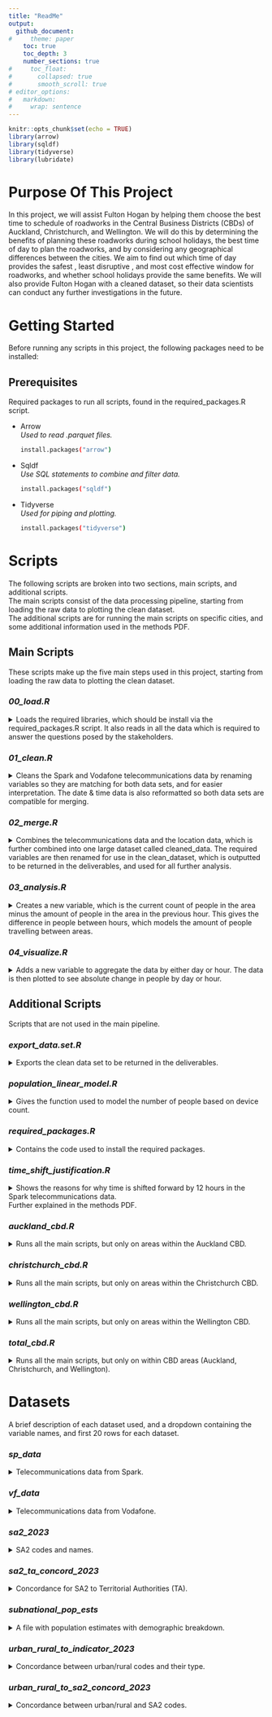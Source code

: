 ```yaml
---
title: "ReadMe"
output:
  github_document:
#     theme: paper
    toc: true
    toc_depth: 3
    number_sections: true
#     toc_float:
#       collapsed: true
#       smooth_scroll: true
# editor_options:
#   markdown:
#     wrap: sentence
---
```


```r
knitr::opts_chunk$set(echo = TRUE)
library(arrow)
library(sqldf)
library(tidyverse)
library(lubridate)

```

# Purpose Of This Project {-}
In this project, we will assist Fulton Hogan by helping them choose the best time to schedule of roadworks in the Central Business Districts (CBDs) of Auckland, Christchurch, and Wellington. We will do this by determining the benefits of planning these roadworks during school holidays, the best time of day to plan the roadworks, and by considering any geographical differences between the cities. We aim to find out which time of day provides the safest , least disruptive , and most cost effective window for roadworks, and whether school holidays provide the same benefits. We will also provide Fulton Hogan with a cleaned dataset, so their data scientists can conduct any further investigations in the future. 

# Getting Started {-}

Before running any scripts in this project, the following packages need to be installed:

## Prerequisites {-}

Required packages to run all scripts, found in the required_packages.R script.

-   Arrow<br>*Used to read .parquet files.*

    ``` sh
    install.packages("arrow")
    ```

-   Sqldf<br>*Use SQL statements to combine and filter data.*

    ``` sh
    install.packages("sqldf")
    ```

-   Tidyverse<br>*Used for piping and plotting.*

    ``` sh
    install.packages("tidyverse")
    ```

# Scripts {-}

The following scripts are broken into two sections, main scripts, and additional scripts.<br>
The main scripts consist of the data processing pipeline, starting from loading the raw data to plotting the clean dataset. <br>
The additional scripts are for running the main scripts on specific cities, and some additional information used in the methods PDF.

## Main Scripts {-}
These scripts make up the five main steps used in this project, starting from loading the raw data to plotting the clean dataset.


### *00_load.R* {.unnumbered}

<details>

<summary>Loads the required libraries, which should be install via the required_packages.R script.
It also reads in all the data which is required to answer the questions posed by the stakeholders.</summary>

``` sh
# load libraries
library(arrow)
library(sqldf)
library(tidyverse)
library(lubridate)

# read in raw data
sp_tele_data <- read.csv("sp_data.csv.gz")
vf_tele_data <- read_parquet("vf_data.parquet")
sa2_codes_names <- read.csv("sa2_2023.csv")
sa2_to_ta <- read.csv("sa2_ta_concord_2023.csv")
pop_estimates <- read.csv("subnational_pop_ests.csv")
urban_rural_codes <- read.csv("urban_rural_to_indicator_2023.csv")
urban_rural_to_sa2 <- read.csv("urban_rural_to_sa2_concord_2023.csv")
```
</details>
### *01_clean.R* {.unnumbered}

<details>

<summary>Cleans the Spark and Vodafone telecommunications data by renaming variables so they are matching for both data sets, and for easier interpretation.
The date & time data is also reformatted so both data sets are compatible for merging.</summary>

``` sh
# run previous script
source("00_load.R")

# clean date time data
vf_tele_data <- vf_tele_data %>% mutate(clean_date = as.POSIXct(dt, format="%Y-%m-%dT%H:%M:%SZ", tz="UTC") + 12 * 3600,
                                        clean_date = format(clean_date, "%Y-%m-%d %H:%M:%S"),
                                        data_from = "vf") %>%
  distinct()

sp_tele_data <- sp_tele_data %>%
  # Perform the mutation
  mutate(clean_date = as.POSIXct(ts, format="%Y-%m-%dT%H:%M:%SZ", tz="UTC") + 12 * 3600,
         clean_date = format(clean_date, "%Y-%m-%d %H:%M:%S"),
         data_from = "sp") %>%
  distinct()



# clean columns and variable names
sa2_codes_names <- rownames_to_column(sa2_codes_names)
sa2_codes_names <- rename(sa2_codes_names, area_code = rowname, location = Classification.report)
sp_tele_data <- rename(sp_tele_data, dt = ts, area = sa2, devices = cnt)
sa2_to_ta <- rename(sa2_to_ta, area_code = Concordance.report, location_2 = X.3)
urban_rural_codes <- rename(urban_rural_codes, area_code = Concordance.report)
urban_rural_to_sa2 <- rename(urban_rural_to_sa2, area_code = Concordance.report, location_3 = X.3)
```
</details>
### *02_merge.R* {.unnumbered}

<details>

<summary>Combines the telecommunications data and the location data, which is further combined into one large dataset called cleaned_data.
The required variables are then renamed for use in the clean_dataset, which is outputted to be returned in the deliverables, and used for all further analysis.</summary>

``` sh
# run previous script
source("01_clean.R")

# combine telecommunications data from spark and vodafone
combined_tele_data <- rbind(sp_tele_data, vf_tele_data)

# combine location data
combined_location_data <- sqldf("SELECT scn.area_code, scn.location, stt.location_2
                                FROM sa2_codes_names scn
                                JOIN sa2_to_ta stt ON scn.area_code == stt.area_code")

# put clean data into new df
cleaned_data <- sqldf("SELECT ctd.clean_date AS date_time, ctd.devices, ctd.area, cld.location, cld.location_2, ctd.data_from
                      FROM combined_tele_data ctd
                      JOIN combined_location_data cld ON ctd.area == cld.area_code")

# Ensure date_time is in the correct format
cleaned_data <- cleaned_data %>%
  mutate(date_time = as.POSIXct(date_time, format="%Y-%m-%d %H:%M:%S", tz="UTC")) %>%
  mutate(date_time = format(date_time, format = "%Y-%m-%d %H:%M:%S"))

# clean dataset (deliverable)
clean_dataset <- sqldf("SELECT location AS territorial_authority_code,
                       location_2 AS statistical_area_level_2_code,
                       date_time AS NZST_date_time,
                       CAST(SUM(devices) AS INTEGER) AS device_count
                       FROM cleaned_data
                       GROUP BY location_2, location, date_time
                       ORDER BY territorial_authority_code, statistical_area_level_2_code") %>%
  drop_na() %>%
  mutate(people_count = 1.819 * device_count)

# ONLY INCLUDE DAY 7AM TO 6 PM (ctrl + shift + C)
# clean_dataset$NZST_date_time <- as.POSIXct(clean_dataset$NZST_date_time, format="%Y-%m-%d %H:%M:%S", tz="UTC")
# 
# # Filter the data
# clean_dataset <- clean_dataset %>%
#   filter(format(NZST_date_time, "%H:%M:%S") >= "07:00:00" & format(NZST_date_time, "%H:%M:%S") <= "18:00:00")
```
</details>
### *03_analysis.R* {.unnumbered}

<details>

<summary>Creates a new variable, which is the current count of people in the area minus the amount of people in the area in the previous hour.
This gives the difference in people between hours, which models the amount of people travelling between areas.</summary>

``` sh
# run previous script
source("02_merge.R")

# get device counts and difference in device counts from last hour
diff_device_counts <- sqldf("
  SELECT people_count,
    LAG(people_count, 1) 
    OVER(PARTITION BY territorial_authority_code, statistical_area_level_2_code 
    ORDER BY NZST_date_time) AS previous_hour_people_count,
    people_count - LAG(people_count, 1) 
    OVER(PARTITION BY territorial_authority_code, statistical_area_level_2_code 
    ORDER BY NZST_date_time) AS total_difference,
    territorial_authority_code,
    statistical_area_level_2_code,
    NZST_date_time
  FROM clean_dataset
  ORDER BY territorial_authority_code, statistical_area_level_2_code, NZST_date_time")
```
</details>
### *04_visualize.R* {.unnumbered}

<details>

<summary>Adds a new variable to aggregate the data by either day or hour.
The data is then plotted to see absolute change in people by day or hour.</summary>

``` sh
# run previous script
source("03_analysis.R")


# add a new column for the day of the week, and hour.
diff_device_counts <- diff_device_counts %>%
  mutate(day_of_week = wday(NZST_date_time, label = TRUE),
         hour = hour(NZST_date_time),
         day = day(NZST_date_time))

# aggregate by day of the week or hour and calculate the sum of absolute changes
# change "day" for "hour" to plot by hour
aggregated_data <- diff_device_counts %>%
  group_by(day) %>%
  summarise(total_difference = sum(abs(total_difference), na.rm = TRUE))

# plot the aggregated data
aggregated_data %>%
  ggplot(aes(x = day, y = total_difference)) +
  geom_col() +
  labs(title = "Sum of Absolute Changes by Day of the Week",
       x = "Day of the Week",
       y = "Sum of Absolute Changes")
```
</details>
## Additional Scripts {-}
Scripts that are not used in the main pipeline.

### *export_data.set.R* {.unnumbered}

<details>

<summary>Exports the clean data set to be returned in the deliverables.</summary>

``` sh
# run previous script
source("02_merge.R")

# export clean data set
write.csv(clean_dataset, file = "clean_dataset.csv", row.names = FALSE)
```
</details>
### *population_linear_model.R* {.unnumbered}

<details>

<summary>Gives the function used to model the number of people based on device count.</summary>

``` sh
# get population estimates
population_estimates <- sqldf("SELECT *
              FROM pop_estimates
              WHERE Age = 'Total people, age'
              AND AREA_POPES_SUB_006 >= 100100
              AND AREA_POPES_SUB_006 != 'NZTA'
              AND AREA_POPES_SUB_006 != 99900")

# tidy data
sa2_codes_names <- rownames_to_column(sa2_codes_names) %>%
  rename(area_name = Classification.report)

# match population estimates with names
population_estimates_names <- sqldf("SELECT obs_value AS population, rowname AS area_code, area_name AS name
                FROM test t
                JOIN sa2_codes_names sa2 ON t.AREA_POPES_SUB_006 = sa2.rowname")

# get device counts at 5AM on Teusday, 11th of June
device_count <- sqldf("SELECT *
                FROM clean_dataset
                WHERE NZST_date_time = '2024-06-11 05:00:00'")

# compare device counts to population
population_devices_comp <- sqldf("SELECT name, population, device_count
                FROM device_count dc
                JOIN population_estimates_names pen ON dc.territorial_authority_code = pen.name
                ORDER BY population DESC")

# fit linear model to predict population using device count
model <- lm(population ~ 0+device_count, data = population_devices_comp)

# plot data with regression line
ggplot(population_devices_comp, aes(x = device_count, y = population)) +
  geom_point() +
  geom_smooth(method = "lm", formula = y ~ 0 + x, se = FALSE) +
  geom_abline(intercept = 0, slope = 1, color = "red", size = 1) +
  labs(title = "Population vs Devices",
       x = "Devices",
       y = "Population")

# summary of linear model
summary(model)

```
</details>
### *required_packages.R* {.unnumbered}

<details>

<summary>Contains the code used to install the required packages.</summary>

``` sh
install.packages("arrow")
install.packages("sqldf")
install.packages("tidyverse")
```
</details>
### *time_shift_justification.R* {.unnumbered}

<details>

<summary>Shows the reasons for why time is shifted forward by 12 hours in the Spark telecommunications data.<br> Further explained in the methods PDF.</summary>

``` sh
# read the data
sp_tele_data <- read.csv("sp_data.csv.gz")
vf_tele_data <- read_parquet("vf_data.parquet")

# shifting time forwards 12 hours ----------------------------------------------------------

# select the first 40 rows from each data frame
sp_head <- sp_tele_data %>% slice(1:40) %>%
  rename(devices = cnt, area = sa2, dt = ts)

vf_head <- vf_tele_data %>% slice(1:40)


# convert the dt column to character in both data frames
sp_head <- sp_head %>% mutate(dt = as.character(dt), area = as.numeric(area))
vf_head <- vf_head %>% mutate(dt = as.character(dt), area = as.numeric(area))

# combine the data frames with row numbers to maintain the original order
sp_head <- sp_head %>% mutate(row_order = row_number(), source = "SP")
vf_head <- vf_head %>% mutate(row_order = row_number(), source = "VF")

# combine the data frames
combined_data <- bind_rows(sp_head, vf_head)

# plot the dual bar chart with a smooth line
ggplot(combined_data, aes(x = factor(row_order), y = devices, fill = source)) +
  geom_bar(stat = "identity", position = "dodge") +
  geom_smooth(aes(group = source, color = source), method = "loess", se = FALSE) +
  labs(title = "Device Counts Comparison for Each Row",
       x = "Row Order",
       y = "Device Counts",
       fill = "Source",
       color = "Source") +
  theme(axis.text.x = element_text(angle = 90, hjust = 1))



# removing the first 12 hours ---------------------------------------------------------------

# select the first 40 rows from each data frame
sp_head <- sp_tele_data %>% slice(13:52) %>%
  rename(devices = cnt, area = sa2, dt = ts)

vf_head <- vf_tele_data %>% slice(1:40)


# convert the dt column to character in both data frames
sp_head <- sp_head %>% mutate(dt = as.character(dt), area = as.numeric(area))
vf_head <- vf_head %>% mutate(dt = as.character(dt), area = as.numeric(area))

# combine the data frames with row numbers to maintain the original order
sp_head <- sp_head %>% mutate(row_order = row_number(), source = "SP")
vf_head <- vf_head %>% mutate(row_order = row_number(), source = "VF")

# combine the data frames
combined_data <- bind_rows(sp_head, vf_head)

# plot the dual bar chart with a smooth line
ggplot(combined_data, aes(x = factor(row_order), y = devices, fill = source)) +
  geom_bar(stat = "identity", position = "dodge") +
  geom_smooth(aes(group = source, color = source), method = "loess", se = FALSE) +
  labs(title = "Device Counts Comparison for Each Row",
       x = "Row Order",
       y = "Device Counts",
       fill = "Source",
       color = "Source") +
  theme(axis.text.x = element_text(angle = 90, hjust = 1))
```
</details>
### *auckland_cbd.R* {.unnumbered}

<details>

<summary>Runs all the main scripts, but only on areas within the Auckland CBD.</summary>

``` sh
# run previous script
source("02_merge.R")

# filter data to include only Auckland CBD areas
auckland_cbd_data <- sqldf("SELECT *
              FROM clean_dataset
              WHERE territorial_authority_code IN ('Queen Street',
              'Quay Street-Customs Street',
              'Wynyard-Viaduct',
              'Shortland Street',
              'Victoria Park',
              'Hobson Ridge North',
              'Hobson Ridge Central',
              'Hobson Ridge South',
              'Freemans Bay',
              'Auckland-University',
              'College Hill',
              'Ponsonby East',
              'Ponsonby West',
              'Saint Marys Bay',
              'Symonds Street East',
              'Symonds Street North West',
              'Symonds Street West')")

auckland_device_counts <- sqldf("
  SELECT people_count,
    LAG(people_count, 1) 
    OVER(PARTITION BY territorial_authority_code, statistical_area_level_2_code 
    ORDER BY NZST_date_time) AS previous_hour_people_count,
    people_count - LAG(people_count, 1) 
    OVER(PARTITION BY territorial_authority_code, statistical_area_level_2_code 
    ORDER BY NZST_date_time) AS difference_from_last_hour,
    territorial_authority_code,
    statistical_area_level_2_code,
    NZST_date_time
  FROM auckland_cbd_data
  ORDER BY territorial_authority_code, statistical_area_level_2_code, NZST_date_time")

auckland_diff_device_counts <- sqldf("
  SELECT 
    difference_from_last_hour AS total_difference,
    statistical_area_level_2_code,
    territorial_authority_code,
    NZST_date_time,
    people_count,
    previous_hour_people_count
  FROM auckland_device_counts")

# PLOT ------------------------------------------------------------------------

# Add a new column for the day of the week
auckland_diff_device_counts <- auckland_diff_device_counts %>%
  mutate(day_of_week = wday(NZST_date_time, label = TRUE))

# Aggregate by day of the week and calculate the sum of absolute changes
auckland_aggregated_data <- auckland_diff_device_counts %>%
  group_by(day_of_week) %>%
  summarise(total_difference = sum(abs(total_difference), na.rm = TRUE))

# Plot the aggregated data
auckland_aggregated_data %>%
  ggplot(aes(x = day_of_week, y = total_difference)) +
  geom_col() +
  labs(title = "Sum of Absolute Changes by Day of the Week In Auckland CBD Areas",
       x = "Day of the Week",
       y = "Sum of Absolute Changes")
```
</details>
### *christchurch_cbd.R* {.unnumbered}

<details>

<summary>Runs all the main scripts, but only on areas within the Christchurch CBD.</summary>

``` sh
# run previous script
source("02_merge.R")

# filter data to include only Christchurch CBD areas
christchurch_cbd_data <- sqldf("SELECT *
              FROM clean_dataset
              WHERE territorial_authority_code IN ('Christchurch Central-West',
              'Christchurch Central-North',
              'Christchurch Central',
              'Christchurch Central-East',
              'Christchurch Central-South',
              'Hagley Park',
              'Lancaster Park',
              'Sydenham Central',
              'Addington West',
              'Addington North',
              'Addington East',
              'Stanmore',
              'Phillipstown')")

# Get device counts for christchurch and differences between device counts each hour
christchurch_device_counts <- sqldf("
  SELECT people_count,
    LAG(people_count, 1) 
    OVER(PARTITION BY territorial_authority_code, statistical_area_level_2_code 
    ORDER BY NZST_date_time) AS previous_hour_people_count,
    people_count - LAG(people_count, 1) 
    OVER(PARTITION BY territorial_authority_code, statistical_area_level_2_code 
    ORDER BY NZST_date_time) AS difference_from_last_hour,
    territorial_authority_code,
    statistical_area_level_2_code,
    NZST_date_time
  FROM christchurch_cbd_data
  ORDER BY territorial_authority_code, statistical_area_level_2_code, NZST_date_time")

christchurch_diff_device_counts <- sqldf("
  SELECT 
    difference_from_last_hour AS total_difference,
    statistical_area_level_2_code,
    territorial_authority_code,
    NZST_date_time,
    people_count,
    previous_hour_people_count
  FROM christchurch_device_counts")

# PLOT ------------------------------------------------------------------------

# add a new column for the day of the week
christchurch_diff_device_counts <- christchurch_diff_device_counts %>%
  mutate(day_of_week = wday(NZST_date_time, label = TRUE))

# aggregate by day of the week and calculate the sum of absolute changes
christchurch_aggregated_data <- christchurch_diff_device_counts %>%
  group_by(day_of_week) %>%
  summarise(total_difference = sum(abs(total_difference), na.rm = TRUE))

# plot the aggregated data
christchurch_aggregated_data %>%
  ggplot(aes(x = day_of_week, y = total_difference)) +
  geom_col() +
  labs(title = "Sum of Absolute Changes by Day of the Week In Christchurch CBD Areas",
       x = "Day of the Week",
       y = "Sum of Absolute Changes")
```
</details>
### *wellington_cbd.R* {.unnumbered}

<details>

<summary>Runs all the main scripts, but only on areas within the Wellington CBD.</summary>

``` sh
# run previous script
source("02_merge.R")

# filter data to include only Wellington CBD areas
wellington_cbd_data <- sqldf("SELECT *
              FROM clean_dataset
              WHERE territorial_authority_code IN ('Pipitea-Kaiwharawhara',
              'Thorndon South',
              'Wellington Botanic Gardens',
              'Kelburn', 'Aro Valley',
              'Wellington University',
              'Wellington Central',
              'Dixon Street West',
              'Dixon Street East',
              'Vivian West',
              'Courtenay',
              'Mount Cook North',
              'Mount Cook South',
              'Vivian East',
              'Mount Cook East',
              'Mount Victoria North',
              'Mount Victoria South',
              'Oriental Bay')")

wellington_device_counts <- sqldf("
  SELECT people_count,
    LAG(people_count, 1) 
    OVER(PARTITION BY territorial_authority_code, statistical_area_level_2_code 
    ORDER BY NZST_date_time) AS previous_hour_people_count,
    people_count - LAG(people_count, 1) 
    OVER(PARTITION BY territorial_authority_code, statistical_area_level_2_code 
    ORDER BY NZST_date_time) AS difference_from_last_hour,
    territorial_authority_code,
    statistical_area_level_2_code,
    NZST_date_time
  FROM wellington_cbd_data
  ORDER BY territorial_authority_code, statistical_area_level_2_code, NZST_date_time")

wellington_diff_device_counts <- sqldf("
  SELECT 
    difference_from_last_hour AS total_difference,
    statistical_area_level_2_code,
    territorial_authority_code,
    NZST_date_time,
    people_count,
    previous_hour_people_count
  FROM wellington_device_counts")

# PLOT ------------------------------------------------------------------------

# Add a new column for the day of the week
wellington_diff_device_counts <- wellington_diff_device_counts %>%
  mutate(day_of_week = wday(NZST_date_time, label = TRUE))

# Aggregate by day of the week and calculate the sum of absolute changes
wellington_aggregated_data <- wellington_diff_device_counts %>%
  group_by(day_of_week) %>%
  summarise(total_difference = sum(abs(total_difference), na.rm = TRUE))

# Plot the aggregated data
wellington_aggregated_data %>%
  ggplot(aes(x = day_of_week, y = total_difference)) +
  geom_col() +
  labs(title = "Sum of Absolute Changes by Day of the Week In Wellington CBD Areas",
       x = "Day of the Week",
       y = "Sum of Absolute Changes")
```
</details>
### *total_cbd.R* {.unnumbered}

<details>

<summary>Runs all the main scripts, but only on within CBD areas (Auckland, Christchurch, and Wellington).</summary>

``` sh
# run previous script
source("02_merge.R")

# filter data to include only CBD areas
total_cbd_data <- sqldf("SELECT *
              FROM clean_dataset
              WHERE territorial_authority_code IN ('Queen Street',
              'Quay Street-Customs Street',
              'Wynyard-Viaduct',
              'Shortland Street',
              'Victoria Park',
              'Hobson Ridge North',
              'Hobson Ridge Central',
              'Hobson Ridge South',
              'Freemans Bay',
              'Auckland-University',
              'College Hill',
              'Ponsonby East',
              'Ponsonby West',
              'Saint Marys Bay',
              'Symonds Street East',
              'Symonds Street North West',
              'Symonds Street West',
              'Pipitea-Kaiwharawhara',
              'Thorndon South',
              'Wellington Botanic Gardens',
              'Kelburn', 'Aro Valley',
              'Wellington University',
              'Wellington Central',
              'Dixon Street West',
              'Dixon Street East',
              'Vivian West',
              'Courtenay',
              'Mount Cook North',
              'Mount Cook South',
              'Vivian East',
              'Mount Cook East',
              'Mount Victoria North',
              'Mount Victoria South',
              'Oriental Bay',
              'Christchurch Central-West',
              'Christchurch Central-North',
              'Christchurch Central',
              'Christchurch Central-East',
              'Christchurch Central-South',
              'Hagley Park',
              'Lancaster Park',
              'Sydenham Central',
              'Addington West',
              'Addington North',
              'Addington East',
              'Stanmore',
              'Phillipstown')")

cbd_device_counts <- sqldf("
  SELECT people_count,
    LAG(people_count, 1) 
    OVER(PARTITION BY territorial_authority_code, statistical_area_level_2_code 
    ORDER BY NZST_date_time) AS previous_hour_people_count,
    people_count - LAG(people_count, 1) 
    OVER(PARTITION BY territorial_authority_code, statistical_area_level_2_code 
    ORDER BY NZST_date_time) AS difference_from_last_hour,
    territorial_authority_code,
    statistical_area_level_2_code,
    NZST_date_time
  FROM total_cbd_data
  ORDER BY territorial_authority_code, statistical_area_level_2_code, NZST_date_time")

cbd_diff_device_counts <- sqldf("
  SELECT 
    difference_from_last_hour AS total_difference,
    statistical_area_level_2_code,
    territorial_authority_code,
    NZST_date_time,
    people_count,
    previous_hour_people_count
  FROM cbd_device_counts")

# PLOT ------------------------------------------------------------------------

# Add a new column for the day of the week
cbd_diff_device_counts <- cbd_diff_device_counts %>%
  mutate(day_of_week = wday(NZST_date_time, label = TRUE))

# Aggregate by day of the week and calculate the sum of absolute changes
cbd_aggregated_data <- cbd_diff_device_counts %>%
  group_by(day_of_week) %>%
  summarise(total_difference = sum(abs(total_difference), na.rm = TRUE))

# Plot the aggregated data
cbd_aggregated_data %>%
  ggplot(aes(x = day_of_week, y = total_difference)) +
  geom_col() +
  labs(title = "Sum of Absolute Changes by Day of the Week In CBD Areas",
       x = "Day of the Week",
       y = "Sum of Absolute Changes")
```
</details>
# Datasets {-}
A brief description of each dataset used, and a dropdown containing the variable names, and first 20 rows for each dataset.

### *sp_data* {-}
<details>
<summary>Telecommunications data from Spark.</summary>
```r
sp_tele_data <- read.csv("sp_data.csv.gz")
head(sp_tele_data, 20)
```
</details>
### *vf_data* {-}
<details>
<summary>Telecommunications data from Vodafone.</summary>
```r
vf_tele_data <- read_parquet("vf_data.parquet")
head(vf_tele_data ,20)
```
</details>
### *sa2_2023* {-}
<details>
<summary>SA2 codes and names.</summary>
```r
sa2_codes_names <- read.csv("sa2_2023.csv")
head(sa2_codes_names ,20)
```
</details>
### *sa2_ta_concord_2023* {-}
<details>
<summary> Concordance for SA2 to Territorial Authorities (TA).</summary>
```r
sa2_to_ta <- read.csv("sa2_ta_concord_2023.csv")
head(sa2_to_ta ,20)
```
</details>
### *subnational_pop_ests* {-}
<details>
<summary>A file with population estimates with demographic breakdown.</summary>
```r
pop_estimates <- read.csv("subnational_pop_ests.csv")
head(pop_estimates ,20)
```
</details>
### *urban_rural_to_indicator_2023* {-}
<details>
<summary>Concordance between urban/rural codes and their type.</summary>
```r
urban_rural_codes <- read.csv("urban_rural_to_indicator_2023.csv")
head(urban_rural_codes ,20)
```
</details>
### *urban_rural_to_sa2_concord_2023* {-}
<details>
<summary>Concordance between urban/rural and SA2 codes.</summary>
```r
urban_rural_to_sa2 <- read.csv("urban_rural_to_sa2_concord_2023.csv")
head(urban_rural_to_sa2 ,20)
```
</details>
